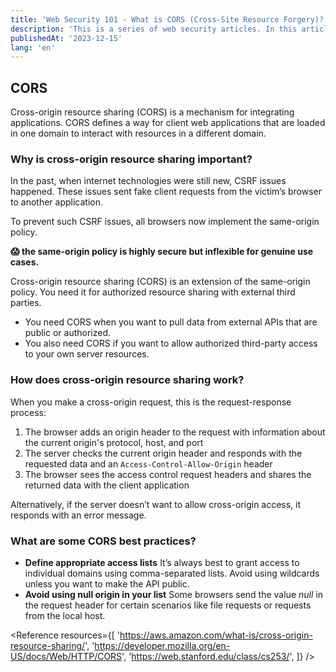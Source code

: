 ```yaml
---
title: 'Web Security 101 - What is CORS (Cross-Site Resource Forgery)?'
description: 'This is a series of web security articles. In this article, I will explain what I learned about CORS (Cross-Site Resource Forgery)'
publishedAt: '2023-12-15'
lang: 'en'
---
```


## CORS

Cross-origin resource sharing (CORS) is a mechanism for integrating applications. CORS defines a way for client web applications that are loaded in one domain to interact with resources in a different domain.

### Why is cross-origin resource sharing important?

In the past, when internet technologies were still new, CSRF issues happened. These issues sent fake client requests from the victim’s browser to another application.

To prevent such CSRF issues, all browsers now implement the same-origin policy.

**😱 the same-origin policy is highly secure but inflexible for genuine use cases.**

Cross-origin resource sharing (CORS) is an extension of the same-origin policy. You need it for authorized resource sharing with external third parties.

- You need CORS when you want to pull data from external APIs that are public or authorized.
- You also need CORS if you want to allow authorized third-party access to your own server resources.

### How does cross-origin resource sharing work?

When you make a cross-origin request, this is the request-response process:

1. The browser adds an origin header to the request with information about the current origin's protocol, host, and port
2. The server checks the current origin header and responds with the requested data and an `Access-Control-Allow-Origin` header
3. The browser sees the access control request headers and shares the returned data with the client application

Alternatively, if the server doesn’t want to allow cross-origin access, it responds with an error message.

### What are some CORS best practices?

- **Define appropriate access lists**
  It’s always best to grant access to individual domains using comma-separated lists. Avoid using wildcards unless you want to make the API public.
- **Avoid using null origin in your list**
  Some browsers send the value *null* in the request header for certain scenarios like file requests or requests from the local host.

<Reference
  resources={[
    'https://aws.amazon.com/what-is/cross-origin-resource-sharing/',
    'https://developer.mozilla.org/en-US/docs/Web/HTTP/CORS',
    'https://web.stanford.edu/class/cs253/',
  ]}
/>
